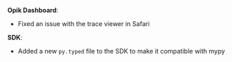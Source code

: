 **Opik Dashboard**:

- Fixed an issue with the trace viewer in Safari

**SDK**:

- Added a new `py.typed` file to the SDK to make it compatible with mypy
